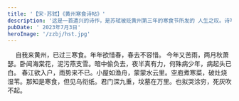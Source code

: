 ```yaml
---
title: '【宋·苏轼】《黄州寒食诗帖》'
description: '这是一首遣兴的诗作，是苏轼被贬黄州第三年的寒食节所发的 人生之叹。诗写得苍凉多情，表达了苏轼此时惆怅孤独的心情。此诗的书法也正是在这种心情和境况下，有感 而出的。通篇书法起伏跌宕，光彩照人，气势奔放，而无荒率之笔。《黄州寒食诗帖》在书法史上影响很大， 被称为“天下第三行书”，也是苏轼书法作品中的上乘。正如黄庭坚在此诗后所跋：“此书兼颜鲁公，杨少师， 李西台笔意，试使东坡复为之，未必及此。'
pubDate: ' 2023年7月3日'
heroImage: '/zzbj/hst.jpg'
---
```

<div class="w-full">
    <div class="border-solid border-2 border-teal-600 rounded p-4 leading-8">
   　 自我来黄州，已过三寒食。年年欲惜春，春去不容惜。 今年又苦雨，两月秋萧瑟。卧闻海棠花，泥污燕支雪。暗中偷负去，夜半真有力，何殊病少年，病起头已白。
春江欲入户，雨势来不已。小屋如渔舟，蒙蒙水云里。空庖煮寒菜，破灶烧湿苇。那知是寒食，但见乌衔纸。君门深九重，坟墓在万里。也拟哭涂穷，死灰吹不起。
    </div>
</div>
